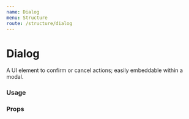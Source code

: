 ```yaml
---
name: Dialog
menu: Structure
route: /structure/dialog
---
```



# Dialog

A UI element to confirm or cancel actions; easily embeddable within a modal.

### Usage

<Playground>
  <Dialog
    title="Would you like job?"
    primaryButtonLabel="Okay"
    secondaryButtonLabel="I hate job"
  >
    We're hiring, my dude.
  </Dialog>
</Playground>

### Props

<Props of={Dialog} />
